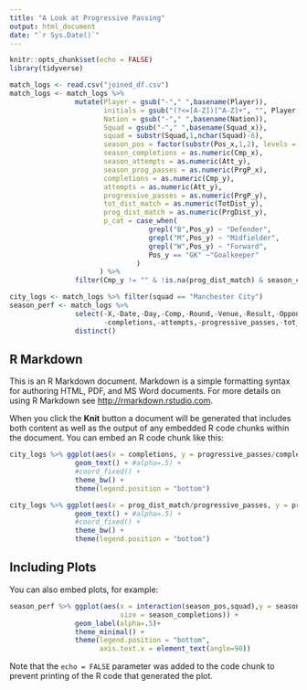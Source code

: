 ```yaml
---
title: "A Look at Progressive Passing"
output: html_document
date: "`r Sys.Date()`"
---
```


```r
knitr::opts_chunk$set(echo = FALSE)
library(tidyverse)

match_logs <- read.csv("joined_df.csv")
match_logs <- match_logs %>% 
                mutate(Player = gsub("-"," ",basename(Player)),
                       initials = gsub("(?<=[A-Z])[^A-Z]+", "", Player, perl = TRUE),
                       Nation = gsub("-"," ",basename(Nation)),
                       Squad = gsub("-"," ",basename(Squad_x)),
                       squad = substr(Squad,1,nchar(Squad)-6),
                       season_pos = factor(substr(Pos_x,1,2), levels = c("GK","DF","MF","FW")),
                       season_completions = as.numeric(Cmp_x),
                       season_attempts = as.numeric(Att_y),
                       season_prog_passes = as.numeric(PrgP_x),
                       completions = as.numeric(Cmp_y),
                       attempts = as.numeric(Att_y),
                       progressive_passes = as.numeric(PrgP_y),
                       tot_dist_match = as.numeric(TotDist_y),
                       prog_dist_match = as.numeric(PrgDist_y),
                       p_cat = case_when(
                                  grepl("B",Pos_y) ~ "Defender",
                                  grepl("M",Pos_y) ~ "Midfielder",
                                  grepl("W",Pos_y) ~ "Forward",
                                  Pos_y == "GK" ~"Goalkeeper"
                               )
                      ) %>% 
                filter(Cmp_y != "" & !is.na(prog_dist_match) & season_completions > 100) 

city_logs <- match_logs %>% filter(squad == "Manchester City")
season_perf <- match_logs %>% 
                select(-X,-Date,-Day,-Comp,-Round,-Venue,-Result,-Opponent,-Start,-Min,-Match.Report,-contains("_y"),
                       -completions,-attempts,-progressive_passes,-tot_dist_match,-prog_dist_match,-p_cat) %>% 
                distinct()

```

## R Markdown

This is an R Markdown document. Markdown is a simple formatting syntax for authoring HTML, PDF, and MS Word documents. For more details on using R Markdown see <http://rmarkdown.rstudio.com>.

When you click the **Knit** button a document will be generated that includes both content as well as the output of any embedded R code chunks within the document. You can embed an R code chunk like this:

```r

city_logs %>% ggplot(aes(x = completions, y = progressive_passes/completions, label = initials, color = p_cat)) + 
                geom_text() + #alpha=.5) + 
                #coord_fixed() + 
                theme_bw() +
                theme(legend.position = "bottom")

city_logs %>% ggplot(aes(x = prog_dist_match/progressive_passes, y = progressive_passes/completions, label = initials, color = p_cat)) + 
                geom_text() + #alpha=.5) + 
                #coord_fixed() + 
                theme_bw() +
                theme(legend.position = "bottom")

```

## Including Plots

You can also embed plots, for example:

```r

season_perf %>% ggplot(aes(x = interaction(season_pos,squad),y = season_prog_passes/season_completions , fill = season_pos,label = initials, 
                           size = season_completions)) + 
                geom_label(alpha=.5)+ 
                theme_minimal() +
                theme(legend.position = "bottom",
                      axis.text.x = element_text(angle=90)) 

```

Note that the `echo = FALSE` parameter was added to the code chunk to prevent printing of the R code that generated the plot.
